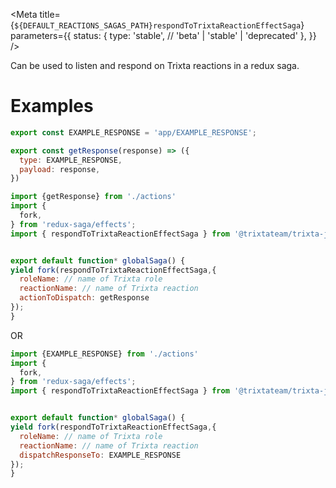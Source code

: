 
<Meta
  title={`${DEFAULT_REACTIONS_SAGAS_PATH}respondToTrixtaReactionEffectSaga`}
  parameters={{
    status: {
      type: 'stable', // 'beta' | 'stable' | 'deprecated'
    },
  }}
/>

<Title>respondToTrixtaReactionEffectSaga</Title>
<Description>
  Can be used to listen and respond on Trixta reactions in a redux saga.
</Description>

# Examples

```javascript
export const EXAMPLE_RESPONSE = 'app/EXAMPLE_RESPONSE';

export const getResponse(response) => ({
  type: EXAMPLE_RESPONSE,
  payload: response,
})
```

```javascript
import {getResponse} from './actions'
import {
  fork,
} from 'redux-saga/effects';
import { respondToTrixtaReactionEffectSaga } from '@trixtateam/trixta-js';


export default function* globalSaga() {
yield fork(respondToTrixtaReactionEffectSaga,{
  roleName: // name of Trixta role
  reactionName: // name of Trixta reaction
  actionToDispatch: getResponse
});
}

```

OR

```javascript
import {EXAMPLE_RESPONSE} from './actions'
import {
  fork,
} from 'redux-saga/effects';
import { respondToTrixtaReactionEffectSaga } from '@trixtateam/trixta-js';


export default function* globalSaga() {
yield fork(respondToTrixtaReactionEffectSaga,{
  roleName: // name of Trixta role
  reactionName: // name of Trixta reaction
  dispatchResponseTo: EXAMPLE_RESPONSE
});
}

```
